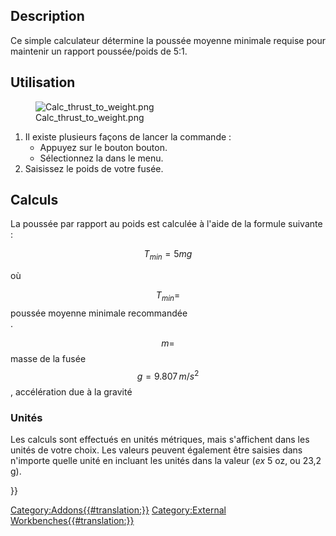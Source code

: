 <languages/>

{{Docnav/fr
|[[Rocket_Parachute_Size_Calculator/fr|Calcul taille parachute]]
|[[Rocket_Vent_Hole_Size_Calculator/fr|Calcul taille trou d'évent]]
|[[Rocket_Workbench/fr|Atelier Rocket]]
|IconL=Rocket_Calculator.svg
|IconR=Rocket_Calculator.svg
|IconC=RocketWorkbench.svg
}}

{{GuiCommand
|Name=Rocket Thrust To Weight Calculator
|Name/fr=Rocket Calcul poussée par rapport au poids
|Icon=Rocket_Calculator.svg
|MenuLocation=Rocket → Calculators → Thrust To Weight Calculator
|Workbenches=[[Rocket_Workbench/fr|Rocket]]
|Version=0.19
}}

== Description ==

Ce simple calculateur détermine la poussée moyenne minimale requise pour maintenir un rapport poussée/poids de 5:1.

== Utilisation ==

[[File:Calc_thrust_to_weight.png]]

# Il existe plusieurs façons de lancer la commande : 
#* Appuyez sur le bouton {{Button|[[Image:Rocket_Calculator.svg|16px]] [[Rocket_Thrust_To_Weight_Calculator/fr|Thrust To Weight Calculator]]}} bouton.
#* Sélectionnez la {{MenuCommand|Rocket → Calculatrices → [[Image:Rocket_Calculator.svg|16px]] Thrust To Weight Calculator}} dans le menu.
# Saisissez le poids de votre fusée.

== Calculs ==

La poussée par rapport au poids est calculée à l'aide de la formule suivante :

::<math>T_{min} = 5mg</math>

où

::<math>T_{min} = </math>poussée moyenne minimale recommandée<br>.
::<math>m = </math>masse de la fusée<br>
::<math>g = 9.807\, m/s^2</math>, accélération due à la gravité<br>

===Unités===

Les calculs sont effectués en unités métriques, mais s'affichent dans les unités de votre choix. Les valeurs peuvent également être saisies dans n'importe quelle unité en incluant les unités dans la valeur (''ex'' 5 oz, ou 23,2 g).


{{Docnav/fr
|[[Rocket_Parachute_Size_Calculator/fr|Calcul taille parachute]]
|[[Rocket_Vent_Hole_Size_Calculator/fr|Calcul taille trou d'évent]]
|[[Rocket_Workbench/fr|Atelier Rocket]]
|IconL=Rocket_Calculator.svg
|IconR=Rocket_Calculator.svg
|IconC=RocketWorkbench.svg
}}

{{Userdocnavi{{#translation:}}}}
[[Category:Addons{{#translation:}}]]
[[Category:External Workbenches{{#translation:}}]]